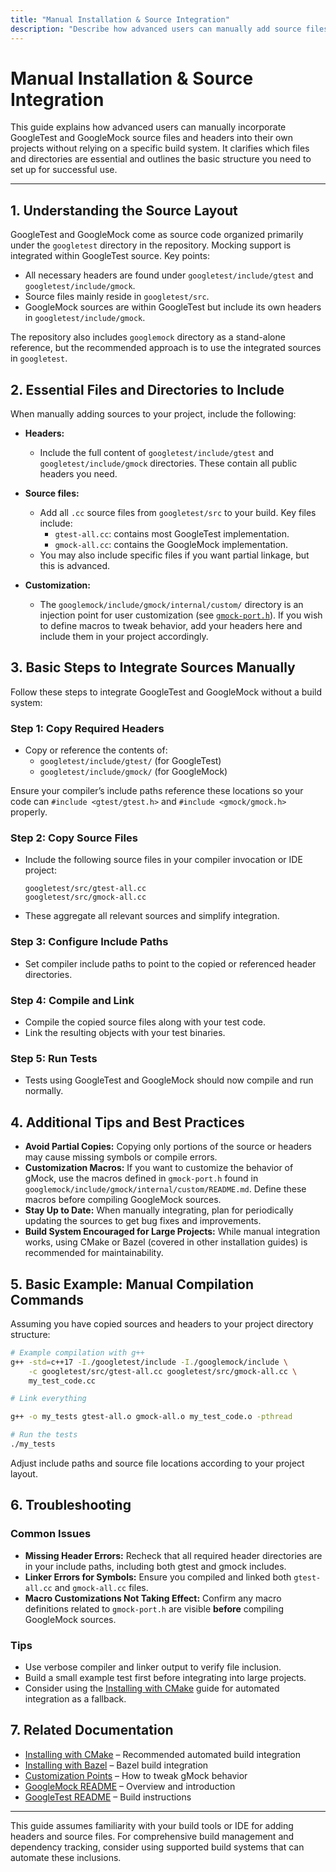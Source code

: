 ```yaml
---
title: "Manual Installation & Source Integration"
description: "Describe how advanced users can manually add source files or headers to their own projects without a build system, clarifying necessary files and basic structure."
---
```


# Manual Installation & Source Integration

This guide explains how advanced users can manually incorporate GoogleTest and GoogleMock source files and headers into their own projects without relying on a specific build system. It clarifies which files and directories are essential and outlines the basic structure you need to set up for successful use.

---

## 1. Understanding the Source Layout

GoogleTest and GoogleMock come as source code organized primarily under the `googletest` directory in the repository. Mocking support is integrated within GoogleTest source. Key points:

- All necessary headers are found under `googletest/include/gtest` and `googletest/include/gmock`.
- Source files mainly reside in `googletest/src`.
- GoogleMock sources are within GoogleTest but include its own headers in `googletest/include/gmock`.

The repository also includes `googlemock` directory as a stand-alone reference, but the recommended approach is to use the integrated sources in `googletest`.

## 2. Essential Files and Directories to Include

When manually adding sources to your project, include the following:

- **Headers:**
  - Include the full content of `googletest/include/gtest` and `googletest/include/gmock` directories. These contain all public headers you need.

- **Source files:**
  - Add all `.cc` source files from `googletest/src` to your build. Key files include:
    - `gtest-all.cc`: contains most GoogleTest implementation.
    - `gmock-all.cc`: contains the GoogleMock implementation.
  - You may also include specific files if you want partial linkage, but this is advanced.

- **Customization:**
  - The `googlemock/include/gmock/internal/custom/` directory is an injection point for user customization (see [`gmock-port.h`](googlemock/include/gmock/internal/custom/README.md)). If you wish to define macros to tweak behavior, add your headers here and include them in your project accordingly.

## 3. Basic Steps to Integrate Sources Manually

Follow these steps to integrate GoogleTest and GoogleMock without a build system:

### Step 1: Copy Required Headers

- Copy or reference the contents of:
  - `googletest/include/gtest/` (for GoogleTest)
  - `googletest/include/gmock/` (for GoogleMock)

Ensure your compiler’s include paths reference these locations so your code can `#include <gtest/gtest.h>` and `#include <gmock/gmock.h>` properly.

### Step 2: Copy Source Files

- Include the following source files in your compiler invocation or IDE project:

  ```plaintext
  googletest/src/gtest-all.cc
  googletest/src/gmock-all.cc
  ```

- These aggregate all relevant sources and simplify integration.

### Step 3: Configure Include Paths

- Set compiler include paths to point to the copied or referenced header directories.

### Step 4: Compile and Link

- Compile the copied source files along with your test code.
- Link the resulting objects with your test binaries.

### Step 5: Run Tests

- Tests using GoogleTest and GoogleMock should now compile and run normally.

## 4. Additional Tips and Best Practices

- **Avoid Partial Copies:** Copying only portions of the source or headers may cause missing symbols or compile errors.
- **Customization Macros:** If you want to customize the behavior of gMock, use the macros defined in `gmock-port.h` found in `googlemock/include/gmock/internal/custom/README.md`. Define these macros before compiling GoogleMock sources.
- **Stay Up to Date:** When manually integrating, plan for periodically updating the sources to get bug fixes and improvements.
- **Build System Encouraged for Large Projects:** While manual integration works, using CMake or Bazel (covered in other installation guides) is recommended for maintainability.

## 5. Basic Example: Manual Compilation Commands

Assuming you have copied sources and headers to your project directory structure:

```bash
# Example compilation with g++
g++ -std=c++17 -I./googletest/include -I./googlemock/include \
    -c googletest/src/gtest-all.cc googletest/src/gmock-all.cc \
    my_test_code.cc

# Link everything

g++ -o my_tests gtest-all.o gmock-all.o my_test_code.o -pthread

# Run the tests
./my_tests
```

Adjust include paths and source file locations according to your project layout.

## 6. Troubleshooting

### Common Issues

- **Missing Header Errors:** Recheck that all required header directories are in your include paths, including both gtest and gmock includes.
- **Linker Errors for Symbols:** Ensure you compiled and linked both `gtest-all.cc` and `gmock-all.cc` files.
- **Macro Customizations Not Taking Effect:** Confirm any macro definitions related to `gmock-port.h` are visible **before** compiling GoogleMock sources.

### Tips

- Use verbose compiler and linker output to verify file inclusion.
- Build a small example test first before integrating into large projects.
- Consider using the [Installing with CMake](installing-cmake.md) guide for automated integration as a fallback.

## 7. Related Documentation

- [Installing with CMake](installing-cmake.md) – Recommended automated build integration
- [Installing with Bazel](installing-bazel.md) – Bazel build integration
- [Customization Points](googlemock/include/gmock/internal/custom/README.md) – How to tweak gMock behavior
- [GoogleMock README](googlemock/README.md) – Overview and introduction
- [GoogleTest README](googletest/README.md) – Build instructions

---

This guide assumes familiarity with your build tools or IDE for adding headers and source files. For comprehensive build management and dependency tracking, consider using supported build systems that can automate these inclusions.

<Source url="https://github.com/google/googletest" />
